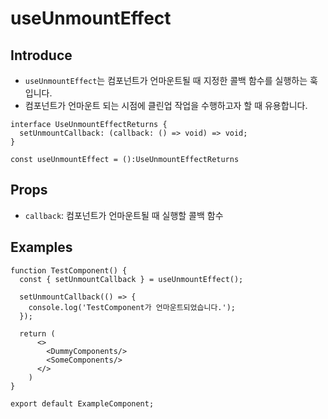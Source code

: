 # useUnmountEffect

## Introduce

- `useUnmountEffect`는 컴포넌트가 언마운트될 때 지정한 콜백 함수를 실행하는 훅입니다.
- 컴포넌트가 언마운트 되는 시점에 클린업 작업을 수행하고자 할 때 유용합니다.

```tsx
interface UseUnmountEffectReturns {
  setUnmountCallback: (callback: () => void) => void;
}

const useUnmountEffect = ():UseUnmountEffectReturns
```

## Props

- `callback`: 컴포넌트가 언마운트될 때 실행할 콜백 함수

## Examples

```tsx copy filename="TestComponent.tsx"
function TestComponent() {
  const { setUnmountCallback } = useUnmountEffect();

  setUnmountCallback(() => {
    console.log('TestComponent가 언마운트되었습니다.');
  });

  return (
      <>
        <DummyComponents/>
        <SomeComponents/>
      </>
    )
}

export default ExampleComponent;
```